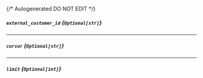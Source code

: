 {/* Autogenerated DO NOT EDIT  */}
##### `external_customer_id` *{`Optional[str]`}*

---
##### `cursor` *{`Optional[str]`}*

---
##### `limit` *{`Optional[int]`}*

